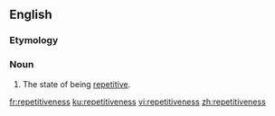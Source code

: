 ==English==

===Etymology===
{{suffix|en|repetitive|ness}}

===Noun===
{{en-noun|-}}

# The state of being [[repetitive]].

[[fr:repetitiveness]]
[[ku:repetitiveness]]
[[vi:repetitiveness]]
[[zh:repetitiveness]]